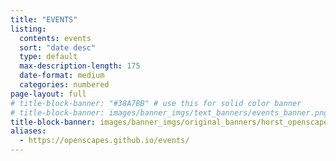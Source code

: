 ```yaml
---
title: "EVENTS"
listing:
  contents: events
  sort: "date desc"
  type: default
  max-description-length: 175
  date-format: medium
  categories: numbered
page-layout: full
# title-block-banner: "#38A7BB" # use this for solid color banner
# title-block-banner: images/banner_imgs/text_banners/events_banner.png
title-block-banner: images/banner_imgs/original_banners/horst_openscapes_desert_breadcrumbs.png # adding text on top of image make image look glitchy?
aliases: 
  - https://openscapes.github.io/events/
--- 
```


